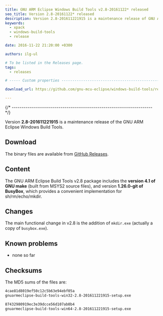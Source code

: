 ```yaml
---
title: GNU ARM Eclipse Windows Build Tools v2.8-20161122* released
seo_title: Version 2.8-20161122* released
description: Version 2.8-201611221915 is a maintenance release of GNU ARM Eclipse Windows Build Tools.
keywords:
  - xpack
  - windows-build-tools
  - release

date: 2016-11-22 21:20:00 +0300

authors: ilg-ul

# To be listed in the Releases page.
tags:
  - releases

# ----- Custom properties -----------------------------------------------------

download_url: https://github.com/gnu-mcu-eclipse/windows-build-tools/releases/tag/v2.8/

---
```



{/* ------------------------------------------------------------------------ */}

Version **2.8-201611221915** is a maintenance release of the GNU ARM Eclipse Windows Build Tools.

<!-- truncate -->

<PageMetadata title={frontMatter.seo_title} />

## Download

The binary files are available from <a href={frontMatter.download_url}>GitHub Releases</a>.

## Content

The GNU ARM Eclipse Build Tools v2.8 package includes the **version 4.1 of GNU make** (built from MSYS2 source files), and version **1.26.0-git of BusyBox**, which provides a convenient implementation for sh/rm/echo/mkdir.

## Changes

The main functional change in v2.8 is the addition of `mkdir.exe` (actually a copy of `busybox.exe`).

## Known problems

* none so far

## Checksums

The MD5 sums of the files are:

```txt
4cae81d8019ef50c12c5b63e94ebf05a
gnuarmeclipse-build-tools-win32-2.8-201611221915-setup.exe

87432980919ec3e39dcce56d107ab0b4
gnuarmeclipse-build-tools-win64-2.8-201611221915-setup.exe
```
